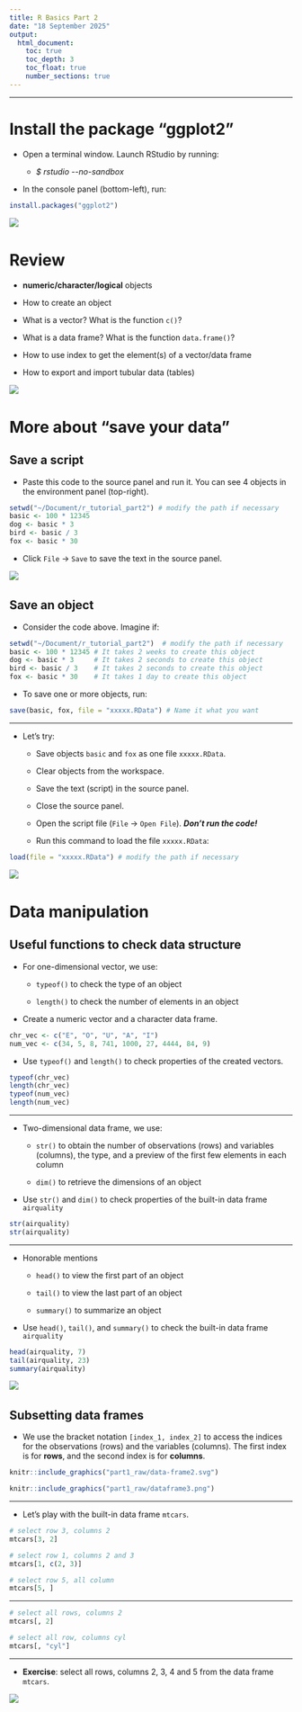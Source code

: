 ---
title: R Basics Part 2
date: "18 September 2025"
output:
  html_document:
    toc: true
    toc_depth: 3
    toc_float: true
    number_sections: true
---

---

# Install the package "ggplot2"

- Open a terminal window. Launch RStudio by running:

  - *$ rstudio \-\-no-sandbox*
 
- In the console panel (bottom-left), run:

```{r, eval=FALSE}
install.packages("ggplot2")
```

![](part1_raw/gap.png)
&nbsp;

# Review

- **numeric/character/logical** objects

- How to create an object

- What is a vector? What is the function `c()`?

- What is a data frame? What is the function `data.frame()`?

- How to use index to get the element(s) of a vector/data frame

- How to export and import tubular data (tables)

![](part1_raw/gap.png)
&nbsp;

# More about "save your data"

## Save a script

- Paste this code to the source panel and run it. You can see 4 objects in the environment panel (top-right).

```{r, eval=FALSE}
setwd("~/Document/r_tutorial_part2") # modify the path if necessary
basic <- 100 * 12345
dog <- basic * 3
bird <- basic / 3
fox <- basic * 30
```

- Click `File` -> `Save` to save the text in the source panel.

![](part1_raw/gap.png)
&nbsp;

## Save an object

- Consider the code above. Imagine if:

```{r, eval=FALSE}
setwd("~/Document/r_tutorial_part2")  # modify the path if necessary
basic <- 100 * 12345 # It takes 2 weeks to create this object
dog <- basic * 3     # It takes 2 seconds to create this object
bird <- basic / 3    # It takes 2 seconds to create this object
fox <- basic * 30    # It takes 1 day to create this object
```

- To save one or more objects, run:

```{r, eval=FALSE}
save(basic, fox, file = "xxxxx.RData") # Name it what you want
```

---

- Let's try:

  - Save objects `basic` and `fox` as one file `xxxxx.RData`.

  - Clear objects from the workspace.

  - Save the text (script) in the source panel.

  - Close the source panel.

  - Open the script file (`File` -> `Open File`). ***Don't run the code!***

  - Run this command to load the file `xxxxx.RData`:

```{r}
load(file = "xxxxx.RData") # modify the path if necessary
```

![](part1_raw/gap.png)
&nbsp;

# Data manipulation

## Useful functions to check data structure

- For one-dimensional vector, we use:

  - `typeof()` to check the type of an object

  - `length()` to check the number of elements in an object

- Create a numeric vector and a character data frame.

```{r}
chr_vec <- c("E", "O", "U", "A", "I")
num_vec <- c(34, 5, 8, 741, 1000, 27, 4444, 84, 9)
```

- Use `typeof()` and `length()` to check properties of the created vectors.

```{r}
typeof(chr_vec)
length(chr_vec)
typeof(num_vec)
length(num_vec)
```

---

- Two-dimensional data frame, we use:

  - `str()` to obtain the number of observations (rows) and variables (columns), the type, and a preview of the first few elements in each column
  
  - `dim()` to retrieve the dimensions of an object

- Use `str()` and `dim()` to check properties of the built-in data frame `airquality`

```{r}
str(airquality)
str(airquality)
```

---

- Honorable mentions

  - `head()` to view the first part of an object
  
  - `tail()` to view the last part of an object
  
  - `summary()` to summarize an object

- Use `head()`, `tail()`, and `summary()` to check the built-in data frame `airquality`

```{r}
head(airquality, 7)
tail(airquality, 23)
summary(airquality)
```

![](part1_raw/gap.png)
&nbsp;

## Subsetting data frames

- We use the bracket notation `[index_1, index_2]` to access the indices for the observations (rows) and the variables (columns). The first index is for **rows**, and the second index is for **columns**.

```{r df02, echo=FALSE, out.width = "600px"}
knitr::include_graphics("part1_raw/data-frame2.svg")
```

```{r df03, echo=FALSE, out.width = "600px"}
knitr::include_graphics("part1_raw/dataframe3.png")
```

---

- Let's play with the built-in data frame `mtcars`.

```{r}
# select row 3, columns 2
mtcars[3, 2]
```

```{r}
# select row 1, columns 2 and 3
mtcars[1, c(2, 3)]
```

```{r}
# select row 5, all column
mtcars[5, ]
```

---

```{r}
# select all rows, columns 2
mtcars[, 2]
```

```{r}
# select all row, columns cyl
mtcars[, "cyl"]
```

---

- **Exercise**: select all rows, columns 2, 3, 4 and 5 from the data frame `mtcars`.

![](part1_raw/gap.png)
&nbsp;
